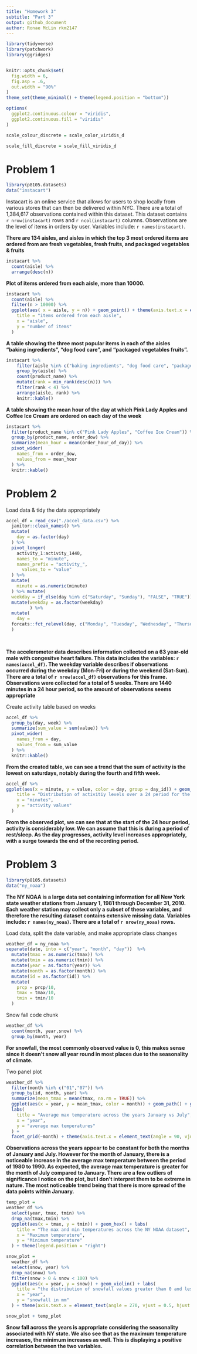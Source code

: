 ```yaml
---
title: "Homework 3"
subtitle: "Part 3"
output: github_document
author: Ronae McLin rkm2147
---
```



```r
library(tidyverse)
library(patchwork)
library(ggridges)


knitr::opts_chunk$set(
  fig.width = 6,
  fig.asp = .6,
  out.width = "90%"
)
theme_set(theme_minimal() + theme(legend.position = "bottom"))

options(
  ggplot2.continuous.colour = "viridis",
  ggplot2.continuous.fill = "viridis"
)

scale_colour_discrete = scale_color_viridis_d

scale_fill_discrete = scale_fill_viridis_d
```

# Problem 1

```r
library(p8105.datasets)
data("instacart")
```


Instacart is an online service that allows for users to shop locally from various stores that can then be delivered within NYC. There are a total of 1,384,617 observations contained within this dataset. This dataset contains `r nrow(instacart)` rows and `r ncol(instacart)` columns. Observations are the level of items in orders by user. Variables include: `r names(instacart)`. 

**There are 134 aisles, and aisles in which the top 3 most ordered items are ordered from are fresh vegetables, fresh fruits, and packaged vegetables & fruits** 

```r
instacart %>% 
  count(aisle) %>% 
  arrange(desc(n))
```


**Plot of items ordered from each aisle, more than 10000.**

```r
instacart %>% 
  count(aisle) %>% 
  filter(n > 10000) %>% 
  ggplot(aes( x = aisle, y = n)) + geom_point() + theme(axis.text.x = element_text(angle = 270, vjust = 0.5, hjust = 1)) + labs(
    title = "items ordered from each aisle",
    x = "aisle",
    y = "number of items"
  )
```

**A table showing the three most popular items in each of the aisles “baking ingredients”, “dog food care”, and “packaged vegetables fruits”.**

```r
instacart %>% 
	filter(aisle %in% c("baking ingredients", "dog food care", "packaged vegetables fruits")) %>% 
	group_by(aisle) %>% 
	count(product_name) %>% 
	mutate(rank = min_rank(desc(n))) %>% 
	filter(rank < 4) %>% 
	arrange(aisle, rank) %>% 
	knitr::kable()
```

**A table showing the mean hour of the day at which Pink Lady Apples and Coffee Ice Cream are ordered on each day of the week**

```r
instacart %>% 
  filter(product_name %in% c("Pink Lady Apples", "Coffee Ice Cream")) %>% 
  group_by(product_name, order_dow) %>% 
  summarize(mean_hour = mean(order_hour_of_day)) %>% 
  pivot_wider(
    names_from = order_dow,
    values_from = mean_hour
  ) %>% 
  knitr::kable()
```

# Problem 2

Load data & tidy the data appropriately 
```r
accel_df = read_csv("./accel_data.csv") %>% 
  janitor::clean_names() %>% 
  mutate(
    day = as.factor(day)
  ) %>% 
  pivot_longer(
    activity_1:activity_1440,
    names_to = "minute",
    names_prefix = "activity_",
      values_to = "value"
  ) %>% 
  mutate(
    minute = as.numeric(minute)
  ) %>% mutate(
  weekday = if_else(day %in% c("Saturday", "Sunday"), "FALSE", "TRUE")) %>% 
  mutate(weekday = as.factor(weekday)
         ) %>%
  mutate(
    day =  
  forcats::fct_relevel(day, c("Monday", "Tuesday", "Wednesday", "Thursday","Friday","Saturday", "Sunday"))
  )
  
 
```


**The accelerometer data describes information collected on a 63 year-old male with congesitve heart failure. This data includes the variables: `r names(accel_df)`. The weekday variable describes if observations occurred during the weekday (Mon-Fri) or during the weekend (Sat-Sun). There are a total of `r nrow(accel_df)` observations for this frame. Observations were collected for a total of 5 weeks. There are 1440 minutes in a 24 hour period, so the amount of observations seems appropriate**
 
Create activity table based on weeks
```r
accel_df %>% 
  group_by(day, week) %>% 
  summarize(sum_value = sum(value)) %>%
  pivot_wider(
    names_from = day,
    values_from = sum_value
  ) %>% 
  knitr::kable()

```
 **From the created table, we can see a trend that the sum of activity is the lowest on saturdays, notably during the fourth and fifth week.**


```r

accel_df %>% 
ggplot(aes(x = minute, y = value, color = day, group = day_id)) + geom_line(alpha = .4) + geom_smooth(aes(group = day)) + labs(
    title = "Distribution of activitiy levels over a 24 period for the course of a week",
    x = "minutes",
    y = "activity values"
  )
```

**From the observed plot, we can see that at the start of the 24 hour period, activity is considerably low.  We can assume that this is during a period of rest/sleep.  As the day progresses, activity level increases appropriately, with a surge towards the end of the recording period.**

# Problem 3


```r
library(p8105.datasets)
data("ny_noaa") 
```

**The NY NOAA is a large data set containing information for all New York state weather stations from January 1, 1981 through December 31, 2010. Each weather station may collect only a subset of these variables, and therefore the resulting dataset contains extensive missing data. Variables include: `r names(ny_noaa)`. There are a total of `r nrow(ny_noaa)` rows.** 

Load data, split the date variable, and make appropriate class changes

```r
weather_df = ny_noaa %>% 
separate(date, into = c("year", "month", "day"))  %>% 
  mutate(tmax = as.numeric(tmax)) %>% 
  mutate(tmin = as.numeric(tmin)) %>% 
  mutate(year = as.factor(year)) %>% 
  mutate(month = as.factor(month)) %>%
  mutate(id = as.factor(id)) %>% 
  mutate(
    prcp = prcp/10,
    tmax = tmax/10,
    tmin = tmin/10
  ) 
```


Snow fall code chunk
```r
weather_df %>% 
  count(month, year,snow) %>% 
  group_by(month, year) 
```

**For snowfall, the most commonly observed value is 0, this makes sense since it doesn't snow all year round in most places due to the seasonality of climate.**

Two panel plot

```r
weather_df %>% 
  filter(month %in% c("01","07")) %>% 
  group_by(id, month, year) %>% 
  summarize(mean_tmax = mean(tmax, na.rm = TRUE)) %>% 
  ggplot(aes(x = year, y = mean_tmax, color = month)) + geom_path() + geom_point() +
  labs(
    title = "Average max temperature across the years January vs July",
    x = "year",
    y = "average max temperatures"
  ) +
  facet_grid(~month) + theme(axis.text.x = element_text(angle = 90, vjust = 0.5, hjust = 1))
```

**Observations across the years appear to be constant for both the months of January and July. However for the month of January, there is a noticeable increase in the average max temperature between the period of 1980 to 1990. As expected, the average max temperature is greater for the month of July compared to January. There are a few outliers of significance I notice on the plot, but I don't interpret them to be extreme in nature.  The most noticeable trend being that there is more spread of the data points within January.**


```r
temp_plot = 
weather_df %>% 
  select(year, tmax, tmin) %>% 
  drop_na(tmax,tmin) %>% 
  ggplot(aes(x = tmax, y = tmin)) + geom_hex() + labs(
    title = "The max and min temperatures across the NY NOAA dataset",
    x = "Maximum temperature",
    y = "Minimum temperature"
  ) + theme(legend.position = "right")
```


```r
snow_plot = 
  weather_df %>% 
  select(snow, year) %>% 
  drop_na(snow) %>% 
  filter(snow > 0 & snow < 100) %>% 
  ggplot(aes(x = year, y = snow)) + geom_violin() + labs(
    title = "the distribution of snowfall values greater than 0 and less than 100 by year",
    x = "year",
    y = "snowfall in mm"
  ) + theme(axis.text.x = element_text(angle = 270, vjust = 0.5, hjust = 1))
```

```r
snow_plot + temp_plot
```

**Snow fall across the years is appropriate considering the seasonality associated with NY state. We also see that as the maximum temperature increases, the minimum increases as well.  This is displaying a positive correlation between the two variables.**
